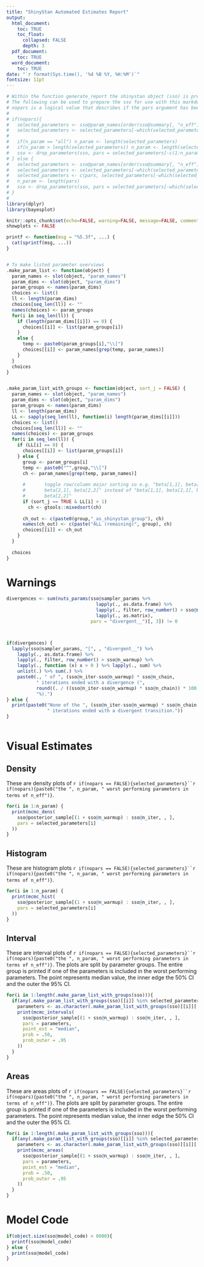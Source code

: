 ```yaml
---
title: "ShinyStan Automated Estimates Report"
output:
  html_document: 
    toc: TRUE
    toc_float: 
      collapsed: FALSE
      depth: 3
  pdf_document: 
    toc: TRUE
  word_document: 
    toc: TRUE
date: "`r format(Sys.time(), '%d %B %Y, %H:%M')`"
fontsize: 11pt
---
```



```r
# Within the function generate_report the shinystan object (sso) is prepared for this markdown file.
# The following can be used to prepare the sso for use with this markdown file.
# nopars is a logical value that describes if the pars argument has been used.
#
# if(nopars){
#   selected_parameters <- sso@param_names[order(sso@summary[, "n_eff"])] 
#   selected_parameters <- selected_parameters[-which(selected_parameters == "log-posterior")]
#   
#   if(n_param == "all") n_param <- length(selected_parameters)
#   if(n_param > length(selected_parameters)) n_param <- length(selected_parameters)
#   sso <- drop_parameters(sso, pars = selected_parameters[-c(1:n_param)])
# } else {
#   selected_parameters <- sso@param_names[order(sso@summary[, "n_eff"])] 
#   selected_parameters <- selected_parameters[-which(selected_parameters == "log-posterior")]
#   selected_parameters <- c(pars, selected_parameters[-which(selected_parameters %in% pars)])
#   n_param <- length(pars)
#   sso <- drop_parameters(sso, pars = selected_parameters[-which(selected_parameters %in% pars)])
# }
# 
library(dplyr)
library(bayesplot)

knitr::opts_chunk$set(echo=FALSE, warning=FALSE, message=FALSE, comment = "  ")
showplots <- FALSE

printf <- function(msg = "%5.3f", ...) {
  cat(sprintf(msg, ...))
}


# To make listed parameter overviews
.make_param_list <- function(object) {
  param_names <- slot(object, "param_names")
  param_dims <- slot(object, "param_dims")
  param_groups <- names(param_dims)
  choices <- list()
  ll <- length(param_dims)
  choices[seq_len(ll)] <- ""
  names(choices) <- param_groups
  for(i in seq_len(ll)) {
    if (length(param_dims[[i]]) == 0) {
      choices[[i]] <- list(param_groups[i])
    }
    else {
      temp <- paste0(param_groups[i],"\\[")
      choices[[i]] <- param_names[grep(temp, param_names)]
    }
  }
  choices
}


.make_param_list_with_groups <- function(object, sort_j = FALSE) {
  param_names <- slot(object, "param_names")
  param_dims <- slot(object, "param_dims")
  param_groups <- names(param_dims)
  ll <- length(param_dims)
  LL <- sapply(seq_len(ll), function(i) length(param_dims[[i]]))
  choices <- list()
  choices[seq_len(ll)] <- ""
  names(choices) <- param_groups
  for(i in seq_len(ll)) {
    if (LL[i] == 0) {
      choices[[i]] <- list(param_groups[i])
    } else {
      group <- param_groups[i]
      temp <- paste0("^",group,"\\[")
      ch <- param_names[grep(temp, param_names)]
      
      #       toggle row/column major sorting so e.g. "beta[1,1], beta[1,2],
      #       beta[2,1], beta[2,2]" instead of "beta[1,1], beta[2,1], beta[1,2],
      #       beta[2,2]"
      if (sort_j == TRUE & LL[i] > 1)
        ch <- gtools::mixedsort(ch)
      
      ch_out <- c(paste0(group,"_as_shinystan_group"), ch)
      names(ch_out) <- c(paste("ALL (remaining)", group), ch)
      choices[[i]] <- ch_out
    }
  }
  
  choices
}


```

# Warnings

```r

divergences <- sum(nuts_params(sso@sampler_params %>%
                                 lapply(., as.data.frame) %>%
                                 lapply(., filter, row_number() > sso@n_warmup) %>%
                                 lapply(., as.matrix), 
                               pars = "divergent__")[, 3]) != 0



if(divergences) {
  lapply(sso@sampler_params, "[", , "divergent__") %>%
    lapply(., as.data.frame) %>%
    lapply(., filter, row_number() > sso@n_warmup) %>%
    lapply(., function (x) x > 0 ) %>% lapply(., sum) %>% 
    unlist(.) %>% sum(.) %>%
    paste0(., " of ", (sso@n_iter-sso@n_warmup) * sso@n_chain,
           " iterations ended with a divergence (",
           round((. / ((sso@n_iter-sso@n_warmup) * sso@n_chain)) * 100, 1),
           "%).")
} else {
  print(paste0("None of the ", (sso@n_iter-sso@n_warmup) * sso@n_chain, 
               " iterations ended with a divergent transition."))
}



```

\newpage

# Visual Estimates

## Density

These are density plots of `r if(nopars == FALSE){selected_parameters}``r if(nopars){paste0("the ", n_param, " worst performing parameters in terms of n_eff")}`.

```r
for(i in 1:n_param) {
  print(mcmc_dens(
    sso@posterior_sample[(1 + sso@n_warmup) : sso@n_iter, , ],
    pars = selected_parameters[i]
  ))
}
``` 

\newpage

## Histogram

These are histogram plots `r if(nopars == FALSE){selected_parameters}``r if(nopars){paste0("the ", n_param, " worst performing parameters in terms of n_eff")}`.

```r
for(i in 1:n_param) {
  print(mcmc_hist(
    sso@posterior_sample[(1 + sso@n_warmup) : sso@n_iter, , ],
    pars = selected_parameters[i]
  ))
}
``` 


\newpage

## Interval


These are interval plots of `r if(nopars == FALSE){selected_parameters}``r if(nopars){paste0("the ", n_param, " worst performing parameters in terms of n_eff")}`. The plots are split by parameter groups. The entire group is printed if one of the parameters is included in the worst performing parameters. The point represents median value, the inner edge the 50\% CI and the outer the 95\% CI. 

```r

for(i in 1:length(.make_param_list_with_groups(sso))){
  if(any(.make_param_list_with_groups(sso)[[i]] %in% selected_parameters)){
    parameters <- as.character(.make_param_list_with_groups(sso)[[i]][.make_param_list_with_groups(sso)[[i]] %in% sso@param_names])
    print(mcmc_intervals(
      sso@posterior_sample[(1 + sso@n_warmup) : sso@n_iter, , ],
      pars = parameters,
      point_est = "median",
      prob = .50,
      prob_outer = .95
    ))
  }
}

``` 

\newpage

## Areas


These are areas plots of `r if(nopars == FALSE){selected_parameters}``r if(nopars){paste0("the ", n_param, " worst performing parameters in terms of n_eff")}`. The plots are split by parameter groups. The entire group is printed if one of the parameters is included in the worst performing parameters. The point represents median value, the inner edge the 50\% CI and the outer the 95\% CI. 

```r

for(i in 1:length(.make_param_list_with_groups(sso))){
  if(any(.make_param_list_with_groups(sso)[[i]] %in% selected_parameters)){
    parameters <- as.character(.make_param_list_with_groups(sso)[[i]][.make_param_list_with_groups(sso)[[i]] %in% sso@param_names])
    print(mcmc_areas(
      sso@posterior_sample[(1 + sso@n_warmup) : sso@n_iter, , ],
      pars = parameters,
      point_est = "median",
      prob = .50,
      prob_outer = .95
    ))
  }
}

``` 


\newpage

# Model Code

```r
if(object.size(sso@model_code) < 8000){
  printf(sso@model_code)
} else {
  print(sso@model_code)
}
```